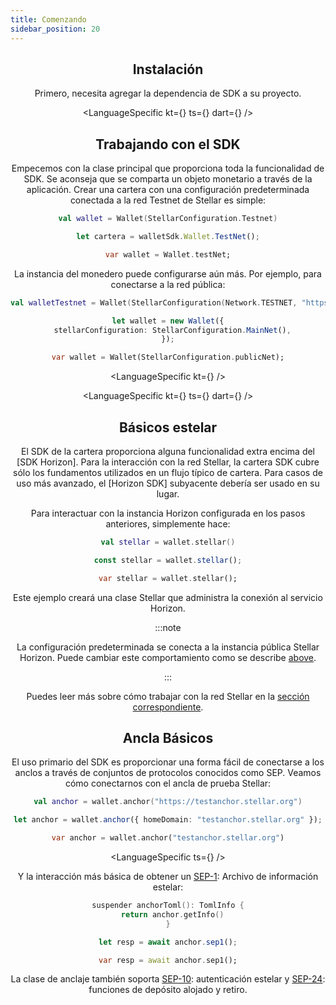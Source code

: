 ```yaml
---
title: Comenzando
sidebar_position: 20
---
```



<Header />

## Instalación

Primero, necesita agregar la dependencia de SDK a su proyecto.

<LanguageSpecific
  kt={<KtInstall />}
  ts={<TsInstall />}
  dart={<DartInstall />}
/>

## Trabajando con el SDK

Empecemos con la clase principal que proporciona toda la funcionalidad de SDK. Se aconseja que se comparta un objeto monetario a través de la aplicación. Crear una cartera con una configuración predeterminada conectada a la red Testnet de Stellar es simple:

<CodeExample>

```kotlin
val wallet = Wallet(StellarConfiguration.Testnet)
```

```ts
let cartera = walletSdk.Wallet.TestNet();
```

```dart
var wallet = Wallet.testNet;
```

</CodeExample>

La instancia del monedero puede configurarse aún más. Por ejemplo, para conectarse a la red pública:

<CodeExample>

```kotlin
val walletTestnet = Wallet(StellarConfiguration(Network.TESTNET, "https://Budgeton-testnet.stellar.org"))
```

```typescript
let wallet = new Wallet({
  stellarConfiguration: StellarConfiguration.MainNet(),
});
```

```dart
var wallet = Wallet(StellarConfiguration.publicNet);
```

</CodeExample>

<LanguageSpecific kt={<KtHttpConfig />} />

<LanguageSpecific
  kt={<KtConfigClient />}
  ts={<TsConfigClient />}
  dart={<DartConfigClient />}
/>

## Básicos estelar

El SDK de la cartera proporciona alguna funcionalidad extra encima del [SDK Horizon]. Para la interacción con la red Stellar, la cartera SDK cubre sólo los fundamentos utilizados en un flujo típico de cartera. Para casos de uso más avanzado, el [Horizon SDK] subyacente debería ser usado en su lugar.

Para interactuar con la instancia Horizon configurada en los pasos anteriores, simplemente hace:

<CodeExample>

```kotlin
val stellar = wallet.stellar()
```

```typescript
const stellar = wallet.stellar();
```

```dart
var stellar = wallet.stellar();
```

</CodeExample>

Este ejemplo creará una clase Stellar que administra la conexión al servicio Horizon.

:::note

La configuración predeterminada se conecta a la instancia pública Stellar Horizon. Puede cambiar este comportamiento como se describe [above](#working-with-the-sdk).

:::

Puedes leer más sobre cómo trabajar con la red Stellar en la [sección correspondiente](./stellar.mdx).

## Ancla Básicos

El uso primario del SDK es proporcionar una forma fácil de conectarse a los anclos a través de conjuntos de protocolos conocidos como SEP. Veamos cómo conectarnos con el ancla de prueba Stellar:

<CodeExample>

```kotlin
val anchor = wallet.anchor("https://testanchor.stellar.org")
```

```typescript
let anchor = wallet.anchor({ homeDomain: "testanchor.stellar.org" });
```

```dart
var anchor = wallet.anchor("testanchor.stellar.org")
```

</CodeExample>

<LanguageSpecific ts={<AllowHttpInfo />} />

Y la interacción más básica de obtener un [SEP-1]\: Archivo de información estelar:

<CodeExample>

```kotlin
suspender anchorToml(): TomlInfo {
  return anchor.getInfo()
}
```

```typescript
let resp = await anchor.sep1();
```

```dart
var resp = await anchor.sep1();
```

</CodeExample>

La clase de anclaje también soporta [SEP-10]\: autenticación estelar y [SEP-24]\: funciones de depósito alojado y retiro.

[sep-1]: https://github.com/stellar/stellar-protocol/blob/master/ecosystem/sep-0001.md
[sep-10]: https://github.com/stellar/stellar-protocol/blob/master/ecosystem/sep-0010.md
[sep-12]: https://github.com/stellar/stellar-protocol/blob/master/ecosystem/sep-0012.md
[sep-24]: https://github.com/stellar/stellar-protocol/blob/master/ecosystem/sep-0024.md
[sep-10]: ./sep10.mdx
[sep-24]: ./sep24.mdx
[Sdk del horizonte]: /docs/tools/sdks
